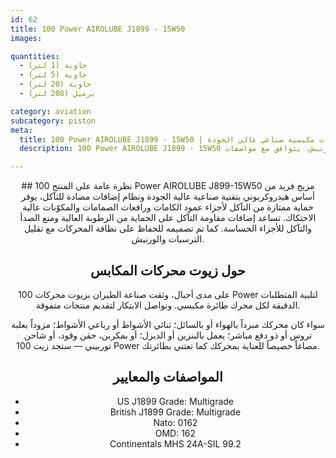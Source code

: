 ```yaml
---
id: 62
title: 100 Power AIROLUBE J1899 - 15W50
images:

quantities:
  - حاوية (1 لتر)
  - حاوية (5 لتر)
  - حاوية (20 لتر)
  - برميل (208 لتر)

category: aviation
subcategory: piston
meta:
  title: 100 Power AIROLUBE J1899 - 15W50 | زيت محركات طائرات مكبسية صناعي عالي الجودة
  description: 100 Power AIROLUBE J1899 - 15W50 هو زيت صناعي عالي الجودة لمحركات المكابس، صُمّم لمحركات الطائرات الحديثة. يوفر حماية ممتازة من التآكل ومقاومة للتآكل ويحافظ على نظافة المحركات مع تقليل الترسبات والورنيش. يتوافق مع مواصفات J1899 الأمريكية والبريطانية، وNato 0162، وOMD-162، وContinentals MHS 24A-SIL 99.2.

---
```


<Header>
  ## نظرة عامة على المنتج
  100 Power AIROLUBE J899-15W50 مزيج فريد من أساس هيدروكربوني بتقنية صناعية عالية الجودة ونظام إضافات مضادة للتآكل، يوفر حماية ممتازة من التآكل لأجزاء عمود الكامات ورافعات الصمامات والمكوّنات عالية الاحتكاك. تساعد إضافات مقاومة التآكل على الحماية من الرطوبة العالية ومنع الصدأ والتآكل للأجزاء الحساسة. كما تم تصميمه للحفاظ على نظافة المحركات مع تقليل الترسبات والورنيش.

  ## حول زيوت محركات المكابس
  على مدى أجيال، وثقت صناعة الطيران بزيوت محركات 100 Power لتلبية المتطلبات الدقيقة لكل محرك طائرة مكبسي. ونواصل الابتكار لتقديم منتجات متفوقة.

  سواء كان محركك مبرداً بالهواء أو بالسائل؛ ثنائي الأشواط أو رباعي الأشواط؛ مزوداً بعلبة تروس أو ذو دفع مباشر؛ يعمل بالبنزين أو الديزل؛ أو بمكربن، حقن وقود، أو شاحن توربيني — ستجد زيت 100 Power مصاغاً خصيصاً للعناية بمحركك كما تعتني بطائرتك.

  ## المواصفات والمعايير
  - US J1899 Grade: Multigrade
  - British J1899 Grade: Multigrade
  - Nato: 0162
  - OMD: 162
  - Continentals MHS 24A-SIL 99.2

</Header>
